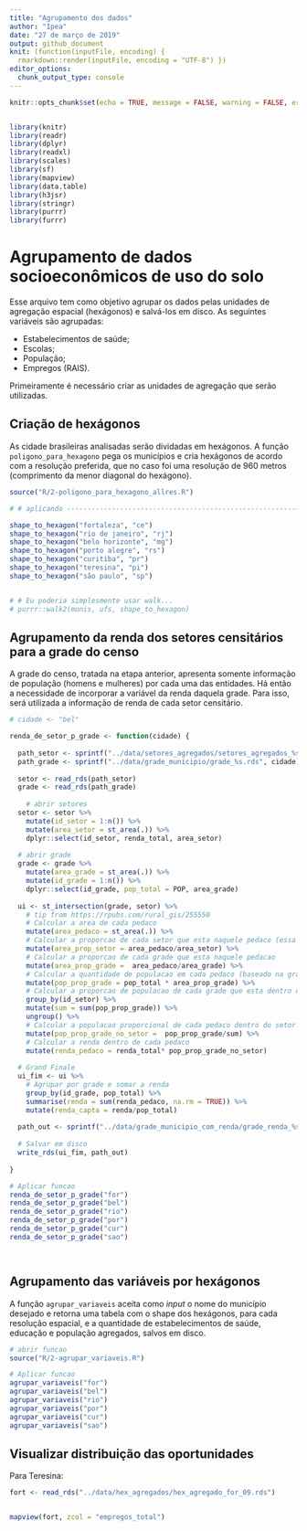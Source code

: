 ```yaml
---
title: "Agrupamento dos dados"
author: "Ipea"
date: "27 de março de 2019"
output: github_document
knit: (function(inputFile, encoding) {
  rmarkdown::render(inputFile, encoding = "UTF-8") })
editor_options: 
  chunk_output_type: console
---
```


```r
knitr::opts_chunk$set(echo = TRUE, message = FALSE, warning = FALSE, error = FALSE, eval = FALSE)


library(knitr)
library(readr)
library(dplyr)
library(readxl)
library(scales)
library(sf)
library(mapview)
library(data.table)
library(h3jsr)
library(stringr)
library(purrr)
library(furrr)

```

# Agrupamento de dados socioeconômicos de uso do solo

Esse arquivo tem como objetivo agrupar os dados pelas unidades de agregação espacial (hexágonos) e salvá-los em disco. As seguintes variáveis são agrupadas:

- Estabelecimentos de saúde;
- Escolas;
- População;
- Empregos (RAIS).

Primeiramente é necessário criar as unidades de agregação que serão utilizadas.

## Criação de hexágonos

As cidade brasileiras analisadas serão dividadas em hexágonos. A função ``poligono_para_hexagono`` pega os municípios e cria hexágonos de acordo com a resolução preferida, que no caso foi uma resolução de 960 metros (comprimento da menor diagonal do hexágono).

```r

source("R/2-poligono_para_hexagono_allres.R")

# # aplicando ---------------------------------------------------------------

shape_to_hexagon("fortaleza", "ce")
shape_to_hexagon("rio de janeiro", "rj")
shape_to_hexagon("belo horizonte", "mg")
shape_to_hexagon("porto alegre", "rs")
shape_to_hexagon("curitiba", "pr")
shape_to_hexagon("teresina", "pi")
shape_to_hexagon("são paulo", "sp")


# # Eu poderia simplesmente usar walk...
# purrr::walk2(munis, ufs, shape_to_hexagon)

```

## Agrupamento da renda dos setores censitários para a grade do censo

A grade do censo, tratada na etapa anterior, apresenta somente informação de população (homens e mulheres) por cada uma das entidades. Há então a necessidade de incorporar a variável da renda daquela grade. Para isso, será utilizada a informação de renda de cada setor censitário.

```r

# cidade <- "bel"

renda_de_setor_p_grade <- function(cidade) {
  
  path_setor <- sprintf("../data/setores_agregados/setores_agregados_%s.rds", cidade)
  path_grade <- sprintf("../data/grade_municipio/grade_%s.rds", cidade)
  
  setor <- read_rds(path_setor)
  grade <- read_rds(path_grade)
  
    # abrir setores
  setor <- setor %>%
    mutate(id_setor = 1:n()) %>%
    mutate(area_setor = st_area(.)) %>%
    dplyr::select(id_setor, renda_total, area_setor)
  
  # abrir grade
  grade <- grade %>%
    mutate(area_grade = st_area(.)) %>%
    mutate(id_grade = 1:n()) %>%
    dplyr::select(id_grade, pop_total = POP, area_grade)
  
  ui <- st_intersection(grade, setor) %>%
    # tip from https://rpubs.com/rural_gis/255550
    # Calcular a area de cada pedaco
    mutate(area_pedaco = st_area(.)) %>%
    # Calcular a proporcao de cada setor que esta naquele pedaco (essa sera a area a ponderar pela renda)
    mutate(area_prop_setor = area_pedaco/area_setor) %>%
    # Calcular a proporcao de cada grade que esta naquele pedacao
    mutate(area_prop_grade =  area_pedaco/area_grade) %>%
    # Calcular a quantidade de populacao em cada pedaco (baseado na grade)
    mutate(pop_prop_grade = pop_total * area_prop_grade) %>%
    # Calcular a proporcao de populacao de cada grade que esta dentro do setor
    group_by(id_setor) %>%
    mutate(sum = sum(pop_prop_grade)) %>%
    ungroup() %>%
    # Calcular a populacao proporcional de cada pedaco dentro do setor
    mutate(pop_prop_grade_no_setor =  pop_prop_grade/sum) %>%
    # Calcular a renda dentro de cada pedaco
    mutate(renda_pedaco = renda_total* pop_prop_grade_no_setor)
  
  # Grand Finale
  ui_fim <- ui %>%
    # Agrupar por grade e somar a renda
    group_by(id_grade, pop_total) %>%
    summarise(renda = sum(renda_pedaco, na.rm = TRUE)) %>%
    mutate(renda_capta = renda/pop_total)
  
  path_out <- sprintf("../data/grade_municipio_com_renda/grade_renda_%s.rds", cidade)
  
  # Salvar em disco
  write_rds(ui_fim, path_out)
  
}

# Aplicar funcao
renda_de_setor_p_grade("for")
renda_de_setor_p_grade("bel")
renda_de_setor_p_grade("rio")
renda_de_setor_p_grade("por")
renda_de_setor_p_grade("cur")
renda_de_setor_p_grade("sao")




```


## Agrupamento das variáveis por hexágonos

A função ``agrupar_variaveis`` aceita como _input_ o nome do município desejado e retorna uma tabela com o shape dos hexágonos, para cada resolução espacial, e a quantidade de estabelecimentos de saúde, educação e população agregados, salvos em disco.

```r

# abrir funcao
source("R/2-agrupar_variaveis.R")

# Aplicar funcao
agrupar_variaveis("for")
agrupar_variaveis("bel")
agrupar_variaveis("rio")
agrupar_variaveis("por")
agrupar_variaveis("cur")
agrupar_variaveis("sao")

```

## Visualizar distribuição das oportunidades

Para Teresina:

```r

fort <- read_rds("../data/hex_agregados/hex_agregado_for_09.rds")


mapview(fort, zcol = "empregos_total")

```


